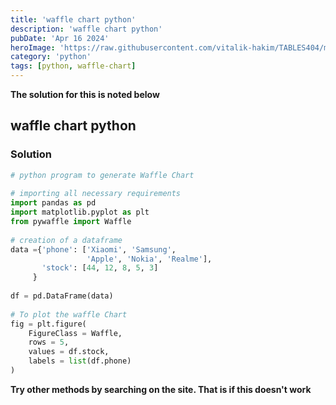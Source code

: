 ```yaml
---
title: 'waffle chart python'
description: 'waffle chart python'
pubDate: 'Apr 16 2024'
heroImage: 'https://raw.githubusercontent.com/vitalik-hakim/TABLES404/main/error_b/python.jpg'
category: 'python'
tags: [python, waffle-chart]
---
```


**The solution for this is noted below**

## waffle chart python

### Solution

```python
# python program to generate Waffle Chart
  
# importing all necessary requirements
import pandas as pd
import matplotlib.pyplot as plt
from pywaffle import Waffle
  
# creation of a dataframe
data ={'phone': ['Xiaomi', 'Samsung',
                 'Apple', 'Nokia', 'Realme'],
       'stock': [44, 12, 8, 5, 3]
     }
  
df = pd.DataFrame(data)
  
# To plot the waffle Chart
fig = plt.figure(
    FigureClass = Waffle,
    rows = 5,
    values = df.stock,
    labels = list(df.phone)
)
```

**Try other methods by searching on the site. That is if this doesn't work**
